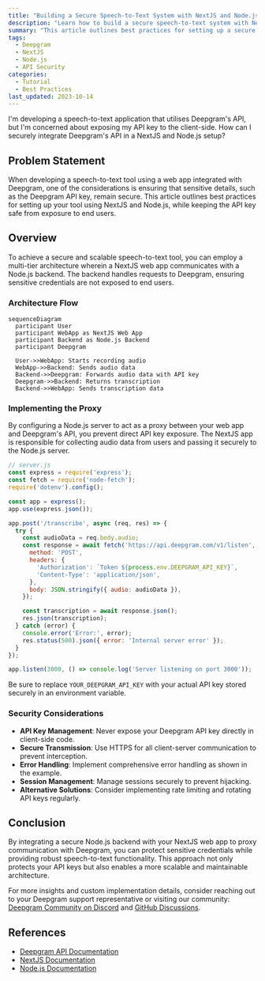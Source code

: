```yaml
---
title: "Building a Secure Speech-to-Text System with NextJS and Node.js"
description: "Learn how to build a secure speech-to-text system with NextJS and Node.js while keeping your Deepgram API key safe."
summary: "This article outlines best practices for setting up a secure and scalable speech-to-text tool using NextJS and Node.js, with a multi-tier architecture to protect your Deepgram API key from exposure to end users."
tags: 
  - Deepgram
  - NextJS
  - Node.js
  - API Security
categories: 
  - Tutorial
  - Best Practices
last_updated: 2023-10-14
---
```


<CommunityQuestion>I'm developing a speech-to-text application that utilises Deepgram's API, but I'm concerned about exposing my API key to the client-side. How can I securely integrate Deepgram's API in a NextJS and Node.js setup?</CommunityQuestion>

## Problem Statement

When developing a speech-to-text tool using a web app integrated with Deepgram, one of the considerations is ensuring that sensitive details, such as the Deepgram API key, remain secure. This article outlines best practices for setting up your tool using NextJS and Node.js, while keeping the API key safe from exposure to end users.

## Overview

To achieve a secure and scalable speech-to-text tool, you can employ a multi-tier architecture wherein a NextJS web app communicates with a Node.js backend. The backend handles requests to Deepgram, ensuring sensitive credentials are not exposed to end users.

### Architecture Flow

```mermaid
sequenceDiagram
  participant User
  participant WebApp as NextJS Web App
  participant Backend as Node.js Backend
  participant Deepgram

  User->>WebApp: Starts recording audio
  WebApp->>Backend: Sends audio data
  Backend->>Deepgram: Forwards audio data with API key
  Deepgram->>Backend: Returns transcription
  Backend->>WebApp: Sends transcription data
```

### Implementing the Proxy

By configuring a Node.js server to act as a proxy between your web app and Deepgram's API, you prevent direct API key exposure. The NextJS app is responsible for collecting audio data from users and passing it securely to the Node.js server.

```javascript
// server.js
const express = require('express');
const fetch = require('node-fetch');
require('dotenv').config();

const app = express();
app.use(express.json());

app.post('/transcribe', async (req, res) => {
  try {
    const audioData = req.body.audio;
    const response = await fetch('https://api.deepgram.com/v1/listen', {
      method: 'POST',
      headers: {
        'Authorization': `Token ${process.env.DEEPGRAM_API_KEY}`,
        'Content-Type': 'application/json',
      },
      body: JSON.stringify({ audio: audioData }),
    });

    const transcription = await response.json();
    res.json(transcription);
  } catch (error) {
    console.error('Error:', error);
    res.status(500).json({ error: 'Internal server error' });
  }
});

app.listen(3000, () => console.log('Server listening on port 3000'));
```

Be sure to replace `YOUR_DEEPGRAM_API_KEY` with your actual API key stored securely in an environment variable.

### Security Considerations

- **API Key Management**: Never expose your Deepgram API key directly in client-side code.
- **Secure Transmission**: Use HTTPS for all client-server communication to prevent interception.
- **Error Handling**: Implement comprehensive error handling as shown in the example.
- **Session Management**: Manage sessions securely to prevent hijacking.
- **Alternative Solutions**: Consider implementing rate limiting and rotating API keys regularly.

## Conclusion

By integrating a secure Node.js backend with your NextJS web app to proxy communication with Deepgram, you can protect sensitive credentials while providing robust speech-to-text functionality. This approach not only protects your API keys but also enables a more scalable and maintainable architecture.

For more insights and custom implementation details, consider reaching out to your Deepgram support representative or visiting our community: [Deepgram Community on Discord](https://discord.gg/deepgram) and [GitHub Discussions](https://github.com/deepgram-devs).

## References

- [Deepgram API Documentation](/reference/)
- [NextJS Documentation](https://nextjs.org/docs)
- [Node.js Documentation](https://nodejs.org/en/docs)